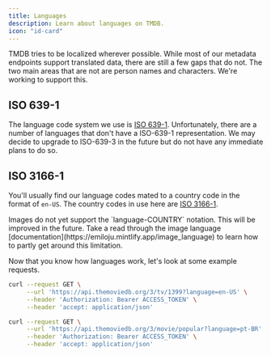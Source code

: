 ```yaml
---
title: Languages
description: Learn about languages on TMDB.
icon: "id-card"
---
```


TMDB tries to be localized wherever possible. While most of our metadata endpoints support translated data, there are still a few gaps that do not. 
The two main areas that are not are person names and characters. We're working to support this.

## ISO 639-1
The language code system we use is [ISO 639-1](https://en.wikipedia.org/wiki/List_of_ISO_639-1_codes). 
Unfortunately, there are a number of languages that don't have a ISO-639-1 representation.
We may decide to upgrade to ISO-639-3 in the future but do not have any immediate plans to do so.

## ISO 3166-1
You'll usually find our language codes mated to a country code in the format of `en-US`. The country codes in use here are [ISO 3166-1](https://en.wikipedia.org/wiki/ISO_3166-1_alpha-2).


<Note>
Images do not yet support the `language-COUNTRY` notation. This will be improved in the future. 
Take a read through the image language [documentation](https://emiloju.mintlify.app/image_language) to learn how to partly get around this limitation.
</Note>

Now that you know how languages work, let's look at some example requests.

```bash English Example
curl --request GET \
     --url 'https://api.themoviedb.org/3/tv/1399?language=en-US' \
     --header 'Authorization: Bearer ACCESS_TOKEN' \
     --header 'accept: application/json'
```

```bash Portuguese Example
curl --request GET \
     --url 'https://api.themoviedb.org/3/movie/popular?language=pt-BR' \
     --header 'Authorization: Bearer ACCESS_TOKEN' \
     --header 'accept: application/json'
```